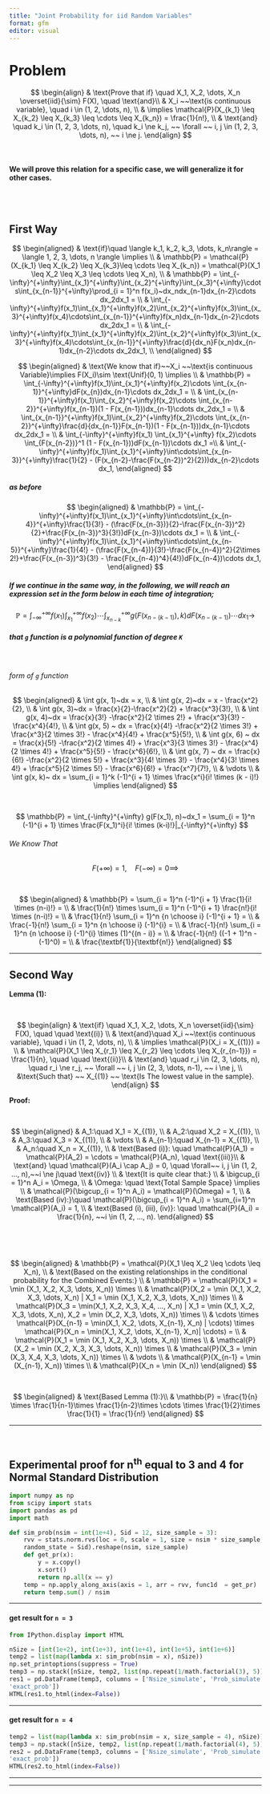 ```yaml
---
title: "Joint Probability for iid Random Variables"
format: gfm
editor: visual
---
```



# Problem


$$
\begin{align}
& \text{Prove that if} \quad X_1, X_2, \dots, X_n \overset{iid}{\sim} F(X), \quad \text{and}\\
& X_i ~~\text{is continuous variable}, \quad i \in (1, 2, \dots, n), \\
& \implies \mathcal{P}(X_{k_1} \leq X_{k_2} \leq X_{k_3} \leq \cdots \leq X_{k_n}) = \frac{1}{n!}, \\
& \text{and} \quad k_i \in (1, 2, 3, \dots, n), \quad k_i \ne k_j, ~~ \forall ~~ i, j \in  (1, 2, 3, \dots, n), ~~ i \ne j.
\end{align}
$$



\ 
\ 

#### We will prove this relation for a specific case, we will generalize it for other cases.

\
\


## First Way

$$
\begin{aligned}
& \text{if}\quad \langle k_1, k_2, k_3, \dots, k_n\rangle  = \langle 1, 2, 3, \dots, n \rangle \implies \\
& \mathbb{P} = \mathcal{P}(X_{k_1} \leq X_{k_2} \leq X_{k_3}\leq \cdots \leq X_{k_n}) = \mathcal{P}(X_1 \leq X_2 \leq X_3 \leq \cdots \leq X_n), \\
& \mathbb{P} = \int_{-\infty}^{+\infty}\int_{x_1}^{+\infty}\int_{x_2}^{+\infty}\int_{x_3}^{+\infty}\cdots\int_{x_{n-1}}^{+\infty}\prod_{i = 1}^n f(x_i)~dx_ndx_{n-1}dx_{n-2}\cdots dx_2dx_1 = \\
& \int_{-\infty}^{+\infty}f(x_1)\int_{x_1}^{+\infty}f(x_2)\int_{x_2}^{+\infty}f(x_3)\int_{x_3}^{+\infty}f(x_4)\cdots\int_{x_{n-1}}^{+\infty}f(x_n)dx_{n-1}dx_{n-2}\cdots dx_2dx_1 = \\
& \int_{-\infty}^{+\infty}f(x_1)\int_{x_1}^{+\infty}f(x_2)\int_{x_2}^{+\infty}f(x_3)\int_{x_3}^{+\infty}f(x_4)\cdots\int_{x_{n-1}}^{+\infty}\frac{d}{dx_n}F(x_n)dx_{n-1}dx_{n-2}\cdots dx_2dx_1, \\
\end{aligned}
$$




$$
\begin{aligned}
& \text{We know that if}~~X_i ~~\text{is continuous Variable}\implies F(X_i)\sim \text{Unif}(0, 1) \implies \\
& \mathbb{P} = \int_{-\infty}^{+\infty}f(x_1)\int_{x_1}^{+\infty}f(x_2)\cdots
\int_{x_{n-1}}^{+\infty}dF(x_{n})dx_{n-1}\cdots dx_2dx_1 = \\
& \int_{x_{n-1}}^{+\infty}f(x_1)\int_{x_2}^{+\infty}f(x_2)\cdots
\int_{x_{n-2}}^{+\infty}f(x_{n-1})(1 - F(x_{n-1}))dx_{n-1}\cdots dx_2dx_1 = \\
& \int_{x_{n-1}}^{+\infty}f(x_1)\int_{x_2}^{+\infty}f(x_2)\cdots
\int_{x_{n-2}}^{+\infty}\frac{d}{dx_{n-1}}F(x_{n-1})(1 - F(x_{n-1}))dx_{n-1}\cdots dx_2dx_1 = \\
& \int_{-\infty}^{+\infty}f(x_1) \int_{x_1}^{+\infty} f(x_2)\cdots \int_{F(x_{n-2})}^1 (1 - F(x_{n-1}))dF(x_{n-1})\cdots dx_1 =\\
& \int_{-\infty}^{+\infty}f(x_1)\int_{x_1}^{+\infty}\int\cdots\int_{x_{n-3}}^{+\infty}\frac{1}{2} - (F(x_{n-2}-\frac{F(x_{n-2})^2}{2}))dx_{n-2}\cdots dx_1, 
\end{aligned}
$$

##### as before


$$
\begin{aligned}
& \mathbb{P} = \int_{-\infty}^{+\infty}f(x_1)\int_{x_1}^{+\infty}\int\cdots\int_{x_{n-4}}^{+\infty}\frac{1}{3!} - (\frac{F(x_{n-3})}{2}-\frac{F(x_{n-3})^2}{2}+\frac{F(x_{n-3})^3}{3!})dF(x_{n-3})\cdots dx_1 = \\
& \int_{-\infty}^{+\infty}f(x_1)\int_{x_1}^{+\infty}\int\cdots\int_{x_{n-5}}^{+\infty}\frac{1}{4!} - (\frac{F(x_{n-4})}{3!}-\frac{F(x_{n-4})^2}{2\times 2!}+\frac{F(x_{n-3})^3}{3!} - \frac{F(x_{n-4})^4}{4!})dF(x_{n-4})\cdots dx_1, 
\end{aligned}
$$


##### If we continue in the same way, in the following, we will reach an expression set in the form below in each time of integration;


$$
\mathbb{P} = \int_{-\infty}^{+\infty} f(x_1) \int_{x_1}^{+\infty}f(x_2) \cdots \int_{x_{n-k}}^{+\infty}g(F(x_{n-(k-1)}), k)dF(x_{n-(k-1)})\cdots dx_1 \to 
$$


##### that `g` function is a polynomial function of degree `K`

\


###### form of `g` function


$$
\begin{aligned}
& \int g(x, 1)~dx = x, \\
& \int g(x, 2)~dx = x - \frac{x^2}{2}, \\
& \int g(x, 3)~dx = \frac{x}{2}-\frac{x^2}{2} + \frac{x^3}{3!}, \\
& \int g(x, 4)~dx = \frac{x}{3!} -\frac{x^2}{2 \times 2!} + \frac{x^3}{3!} - \frac{x^4}{4!}, \\
& \int g(x, 5) ~ dx = \frac{x}{4!} -\frac{x^2}{2 \times 3!} + \frac{x^3}{2 \times 3!} - \frac{x^4}{4!} + \frac{x^5}{5!}, \\
& \int g(x, 6) ~ dx = \frac{x}{5!} -\frac{x^2}{2 \times 4!} + \frac{x^3}{3 \times 3!} - \frac{x^4}{2 \times 4!} + \frac{x^5}{5!} - \frac{x^6}{6!}, \\
& \int g(x, 7) ~ dx = \frac{x}{6!} -\frac{x^2}{2 \times 5!} + \frac{x^3}{4! \times 3!} - \frac{x^4}{3! \times 4!} + \frac{x^5}{2 \times 5!} - \frac{x^6}{6!} + \frac{x^7}{7!}, \\
& \vdots \\
& \int g(x, k)~ dx = \sum_{i = 1}^k (-1)^{i + 1} \times \frac{x^i}{i! \times (k - i)!} \implies 
\end{aligned}
$$


\ 

$$
\mathbb{P} = \int_{-\infty}^{+\infty} g(F(x_1), n)~dx_1 = \sum_{i = 1}^n (-1)^{i + 1} \times \frac{F(x_1)^i}{i! \times (k-i)!}|_{-\infty}^{+\infty} 
$$


###### We Know That 


$$
F(+\infty) = 1, \quad F(-\infty) = 0 \implies 
$$

\ 

$$
\begin{aligned}
& \mathbb{P} = \sum_{i = 1}^n (-1)^{i + 1} \frac{1}{i! \times (n-i)!} = \\
& \frac{1}{n!} \times \sum_{i = 1}^n (-1)^{i + 1} \frac{n!}{i! \times (n-i)!} = \\
& \frac{1}{n!} \sum_{i = 1}^n {n \choose i} (-1)^{i + 1} = \\
& \frac{-1}{n!} \sum_{i = 1}^n {n \choose i} (-1)^{i} = \\
& \frac{-1}{n!} \sum_{i = 1}^n {n \choose i} (-1)^{i} \times (1)^{(n - i)} = \\
& \frac{-1}{n!} ((-1 + 1)^n - (-1)^0) = \\
& \frac{\textbf{1}}{\textbf{n!}}
\end{aligned}
$$



***



## Second Way

**Lemma (1):**

\ 
\  

$$
\begin{align}
& \text{if} \quad X_1, X_2, \dots, X_n \overset{iid}{\sim} F(X), \quad \quad \text{(i)} \\
& \text{and}\quad  X_i ~~\text{is continuous variable}, \quad i \in (1, 2, \dots, n), \\
& \implies \mathcal{P}(X_i = X_{(1)}) =  \\
& \mathcal{P}(X_1 \leq X_{r_1} \leq X_{r_2} \leq \cdots \leq X_{r_{n-1}}) = \frac{1}{n}, \quad \quad \text{(ii)}\\
& \text{and} \quad r_i \in (2, 3, \dots, n), \quad r_i \ne r_j, ~~ \forall ~~ i, j \in  (2, 3, \dots, n-1), ~~ i \ne j, \\
&\text{Such that} ~~ X_{(1)} ~~ \text{Is The lowest value in the sample}.
\end{align}
$$



**Proof:**

\ 
\ 

$$
\begin{aligned}
& A_1:\quad X_1 = X_{(1)}, \\
& A_2:\quad X_2 = X_{(1)}, \\
& A_3:\quad X_3 = X_{(1)}, \\
& \vdots \\
& A_{n-1}:\quad X_{n-1} = X_{(1)}, \\
& A_n:\quad X_n = X_{(1)}, \\
& \text{Based (i)}: \quad \mathcal{P}(A_1) = \mathcal{P}(A_2) = \cdots = \mathcal{P}(A_n), \quad \text{(iii)}\\
& \text{and} \quad \mathcal{P}(A_i \cap A_j) = 0, \quad \forall~~ i, j \in (1, 2, ..., n),~~i \ne j\quad \text{(iv)} \\
& \text{It is quite clear that:} \\
& \bigcup_{i = 1}^n A_i = \Omega, \\
& \Omega: \quad \text{Total Sample Space} \implies \\
& \mathcal{P}(\bigcup_{i = 1}^n A_i) = \mathcal{P}(\Omega) = 1, \\
& \text{Based (iv):}\quad \mathcal{P}(\bigcup_{i = 1}^n A_i) = \sum_{i=1}^n \mathcal{P}(A_i) = 1, \\
& \text{Based (i), (iii), (iv)}: \quad \mathcal{P}(A_i) = \frac{1}{n}, ~~i \in (1, 2, ..., n).
\end{aligned}
$$

\

\ 


$$
\begin{aligned}
& \mathbb{P} = \mathcal{P}(X_1 \leq X_2 \leq \cdots \leq X_n), \\
& \text{Based on the existing relationships in the conditional probability for the Combined Events:} \\
& \mathbb{P} = \mathcal{P}(X_1  = \min (X_1, X_2, X_3, \dots, X_n)) \times \\
& \mathcal{P}(X_2  = \min (X_1, X_2, X_3, \dots, X_n)  | X_1  = \min (X_1, X_2, X_3, \dots, X_n)) \times \\
& \mathcal{P}(X_3 = \min(X_1, X_2, X_3, X_4, ..., X_n) | X_1  = \min (X_1, X_2, X_3, \dots, X_n), X_2  = \min (X_2, X_3, \dots, X_n)) \times \\
& \cdots \times \mathcal{P}(X_{n-1} = \min(X_1, X_2, \dots, X_{n-1}, X_n) | \cdots) \times \mathcal{P}(X_n = \min(X_1, X_2, \dots, X_{n-1}, X_n)| \cdots) = \\
& \mathcal{P}(X_1  = \min (X_1, X_2, X_3, \dots, X_n)) \times \\
& \mathcal{P}(X_2  = \min (X_2, X_3, X_3, \dots, X_n)) \times \\
& \mathcal{P}(X_3  = \min (X_3, X_4, X_3, \dots, X_n)) \times \\
& \vdots \\
& \mathcal{P}(X_{n-1}  = \min (X_{n-1}, X_n)) \times \\
& \mathcal{P}(X_n = \min (X_n))
\end{aligned} 
$$


\ 
\ 

$$
\begin{aligned}
& \text{Based Lemma (1):}\\
& \mathbb{P} = \frac{1}{n} \times \frac{1}{n-1}\times \frac{1}{n-2}\times \cdots \times \frac{1}{2}\times \frac{1}{1} = \frac{1}{n!}
\end{aligned}
$$


***


\ 
\ 


## Experimental proof for n^th^ equal to 3 and 4 for Normal Standard Distribution


```python
import numpy as np
from scipy import stats
import pandas as pd
import math

def sim_prob(nsim = int(1e+4), Sid = 12, size_sample = 3):
    rvv = stats.norm.rvs(loc = 0, scale = 1, size = nsim * size_sample, 
    random_state = Sid).reshape(nsim, size_sample)
    def get_pr(x):
        y = x.copy()
        x.sort()
        return np.all(x == y)
    temp = np.apply_along_axis(axis = 1, arr = rvv, func1d  = get_pr)
    return temp.sum() / nsim
```


***




#### get result for  `n = 3`

```python
from IPython.display import HTML

nSize = [int(1e+2), int(1e+3), int(1e+4), int(1e+5), int(1e+6)]
temp2 = list(map(lambda x: sim_prob(nsim = x), nSize))
np.set_printoptions(suppress = True)
temp3 = np.stack([nSize, temp2, list(np.repeat(1/math.factorial(3), 5))], axis = 1)
res1 = pd.DataFrame(temp3, columns = ['Nsize_simulate', 'Prob_simulate', 
'exact_prob'])
HTML(res1.to_html(index=False))
```

***


#### get result for  `n = 4`


```python
temp2 = list(map(lambda x: sim_prob(nsim = x, size_sample = 4), nSize))
temp3 = np.stack([nSize, temp2, list(np.repeat(1/math.factorial(4), 5))], axis = 1)
res2 = pd.DataFrame(temp3, columns = ['Nsize_simulate', 'Prob_simulate', 
'exact_prob'])
HTML(res2.to_html(index=False))
```


***
***